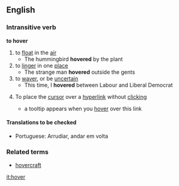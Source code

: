 ==English==
===Intransitive verb===
'''to hover'''
#to [[float]] in the [[air]]
#* The hummingbird '''hovered''' by the plant
#to [[linger]] in one [[place]]
#* The strange man '''hovered''' outside the gents
#to [[waver]], or be [[uncertain]]
#* This time, I '''hovered''' between Labour and Liberal Democrat
#{{computing}} To place the [[cursor]] over a [[hyperlink]] without [[clicking]]
#* a tooltip appears when you [[hover]] over this link

====Translations to be checked====
*Portuguese: Arrudiar, andar em volta

===Related terms===
*[[hovercraft]]

[[it:hover]]